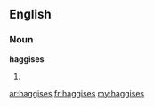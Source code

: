 ==English==

===Noun===
'''haggises'''

# {{plural of|haggis}}

[[ar:haggises]]
[[fr:haggises]]
[[my:haggises]]
